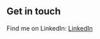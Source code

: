 ## Get in touch

Find me on LinkedIn: [LinkedIn](https://www.linkedin.com/in/darien-ford-495ba713a/)
